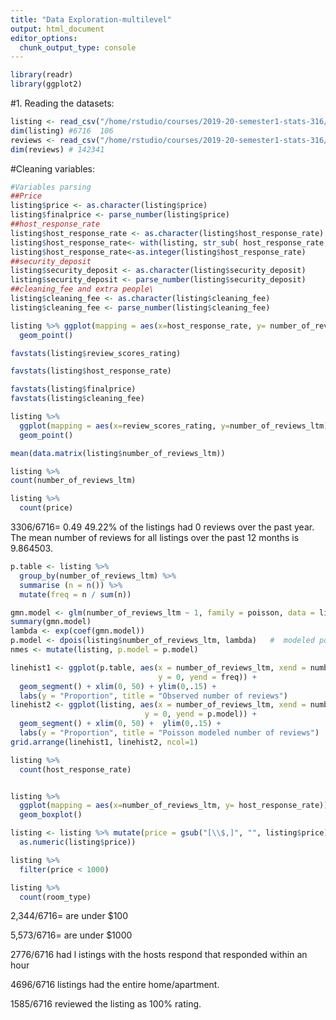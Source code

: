 ```yaml
---
title: "Data Exploration-multilevel"
output: html_document
editor_options: 
  chunk_output_type: console
---
```


```r
library(readr)
library(ggplot2)
```

#1. Reading the datasets:
```r
listing <- read_csv("/home/rstudio/courses/2019-20-semester1-stats-316/Project/Kshitij-Rayan-Maggie/listings.csv")
dim(listing) #6716  106
reviews <- read_csv("/home/rstudio/courses/2019-20-semester1-stats-316/Project/Kshitij-Rayan-Maggie/reviews.csv")
dim(reviews) # 142341    
```
#Cleaning variables:
```r
#Variables parsing
##Price
listing$price <- as.character(listing$price)
listing$finalprice <- parse_number(listing$price)
##host_response_rate
listing$host_response_rate <- as.character(listing$host_response_rate)
listing$host_response_rate<- with(listing, str_sub( host_response_rate,1,-2))
listing$host_response_rate<-as.integer(listing$host_response_rate)
##security_deposit
listing$security_deposit <- as.character(listing$security_deposit)
listing$security_deposit <- parse_number(listing$security_deposit)
##cleaning_fee and extra people\
listing$cleaning_fee <- as.character(listing$cleaning_fee)
listing$cleaning_fee <- parse_number(listing$cleaning_fee)

```

```r
listing %>% ggplot(mapping = aes(x=host_response_rate, y= number_of_reviews_ltm)) +
  geom_point()
```

```r
favstats(listing$review_scores_rating)

favstats(listing$host_response_rate)

favstats(listing$finalprice)
favstats(listing$cleaning_fee)
```

```r
listing %>%
  ggplot(mapping = aes(x=review_scores_rating, y=number_of_reviews_ltm)) +
  geom_point()
```


```r
mean(data.matrix(listing$number_of_reviews_ltm))

listing %>%
count(number_of_reviews_ltm)

listing %>%
  count(price)
```


3306/6716= 0.49 49.22% of the listings had 0 reviews over the past year.  The mean number of reviews for all listings over the past 12 months is 9.864503.

```r
p.table <- listing %>%
  group_by(number_of_reviews_ltm) %>%
  summarise (n = n()) %>%
  mutate(freq = n / sum(n))

gmn.model <- glm(number_of_reviews_ltm ~ 1, family = poisson, data = listing)
summary(gmn.model)
lambda <- exp(coef(gmn.model)) 
p.model <- dpois(listing$number_of_reviews_ltm, lambda)   #  modeled pois probabilities
nmes <- mutate(listing, p.model = p.model)

linehist1 <- ggplot(p.table, aes(x = number_of_reviews_ltm, xend = number_of_reviews_ltm, 
                                 y = 0, yend = freq)) +
  geom_segment() + xlim(0, 50) + ylim(0,.15) +
  labs(y = "Proportion", title = "Observed number of reviews")
linehist2 <- ggplot(listing, aes(x = number_of_reviews_ltm, xend = number_of_reviews_ltm, 
                              y = 0, yend = p.model)) +
  geom_segment() + xlim(0, 50) +  ylim(0,.15) +
  labs(y = "Proportion", title = "Poisson modeled number of reviews")
grid.arrange(linehist1, linehist2, ncol=1)
```

```r
listing %>%
  count(host_response_rate)


listing %>%
  ggplot(mapping = aes(x=number_of_reviews_ltm, y= host_response_rate)) +
  geom_boxplot()
```

```r
listing <- listing %>% mutate(price = gsub("[\\$,]", "", listing$price) %>%
  as.numeric(listing$price))

listing %>% 
  filter(price < 1000)

listing %>% 
  count(room_type)
```
2,344/6716= are under $100

5,573/6716= are under $1000

2776/6716 had l istings with the hosts respond that responded within an hour

4696/6716 listings had the entire home/apartment.

1585/6716 reviewed the listing as 100% rating.
